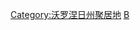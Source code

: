 {{Commonscat|Cities and towns in Voronezh Oblast}}

[[Category:沃罗涅日州聚居地|Category:沃罗涅日州聚居地]]
[[Category:俄罗斯各联邦主体城市|В]]